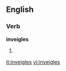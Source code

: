 
==English==

===Verb===
'''inveigles'''

# {{third-person singular of|[[inveigle]]}}

[[it:inveigles]]
[[vi:inveigles]]